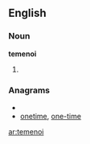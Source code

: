 ==English==

===Noun===
'''temenoi'''

# {{plural of|temenos}}

===Anagrams===
* {{alphagram|eeimnot}}
* [[onetime#English|onetime]], [[one-time#English|one-time]]

[[ar:temenoi]]
